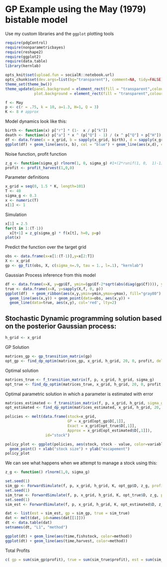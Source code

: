 GP Example using the May (1979) bistable model
==============================================


Use my custom libraries and the `ggplot` plotting tools

```r
require(pdgControl)
require(nonparametricbayes)
require(reshape2)
require(ggplot2)
require(data.table)
library(kernlab)
```

```r
opts_knit$set(upload.fun = socialR::notebook.url)
opts_chunk$set(dev.args=list(bg="transparent"), comment=NA, tidy=FALSE)
theme_set(theme_bw())
theme_update(panel.background = element_rect(fill = "transparent",colour = NA),
             plot.background = element_rect(fill = "transparent",colour = NA))
```



```r
f <- May
p <- c(r = .75, k = 10, a=1.3, H=1, Q = 3)
K <- 8 # approx
```

Model dynamics look like this:

```r
birth <- function(x) p["r"] * (1-  x / p["k"])
death <- function(x) p["a"] * x ^ (p["Q"] - 1) / (x ^ p["Q"] + p["H"])
df <- data.frame(x = x_grid, b = sapply(x_grid, birth), d = sapply(x_grid, death))
ggplot(df) + geom_line(aes(x, b), col = "blue") + geom_line(aes(x,d), col = "red")
````



Noise function, profit function
```r
z_g <- function(sigma_g) rlnorm(1, 0, sigma_g) #1+(2*runif(1, 0,  1)-1)*sigma_g #
profit <- profit_harvest(1,0,0)
```


Parameter definitions

```r
x_grid = seq(0, 1.5 * K, length=101)
T <- 40
sigma_g <- 0.3
x <- numeric(T)
x[1] <- 1
```



Simulation 

```r
x[1] = 2.5
for(t in 1:(T-1))
  x[t+1] = z_g(sigma_g) * f(x[t], h=0, p=p)
plot(x)
```

Predict the function over the target grid

```r
obs <- data.frame(x=x[1:(T-1)],y=x[2:T])
X <- x_grid
gp <- gp_fit(obs, X, c(sigma_n=.9, tau = 1., l=.1), "kernlab")

```

Gaussian Process inference from this model

```r
df <- data.frame(x=X, y=gp$Ef, ymin=(gp$Ef-2*sqrt(abs(diag(gp$Cf)))), ymax=(gp$Ef+2*sqrt(abs(diag(gp$Cf)))))
true <- data.frame(x=X, y=sapply(X,f, 0, p))
ggplot(df)  + geom_ribbon(aes(x,y,ymin=ymin,ymax=ymax), fill="gray80") +
  geom_line(aes(x,y)) + geom_point(data=obs, aes(x,y)) +
  geom_line(data=true, aes(x,y), col='red', lty=2)
```



## Stochastic Dynamic programming solution based on the posterior Gaussian process:

```r
h_grid <- x_grid
```

GP Solution

```r
matrices_gp <- gp_transition_matrix(gp)
opt_gp <- find_dp_optim(matrices_gp, x_grid, h_grid, 20, 0, profit, delta=.01)
```

Optimal solution

```r
matrices_true <- f_transition_matrix(f, p, x_grid, h_grid, sigma_g)
opt_true <- find_dp_optim(matrices_true, x_grid, h_grid, 20, 0, profit, delta=.01)
```

Optimal parametric solution in which a parameter is estimated with error

```r
matrices_estimated <- f_transition_matrix(f, p, x_grid, h_grid, sigma_g=0.01)
opt_estimated <- find_dp_optim(matrices_estimated, x_grid, h_grid, 20, 0, profit, delta=.01)
```


```r
policies <- melt(data.frame(stock=x_grid, 
                            GP = x_grid[opt_gp$D[,1]], 
                            Exact = x_grid[opt_true$D[,1]],
                            Approx = x_grid[opt_estimated$D[,1]]),
                  id="stock")

policy_plot <- ggplot(policies, aes(stock, stock - value, color=variable)) +
  geom_point() + xlab("stock size") + ylab("escapement") 
policy_plot
```

We can see what happens when we attempt to manage a stock using this:

``` r
z_g <- function() rlnorm(1,0, sigma_g)
````

``` r
set.seed(1)
sim_gp <- ForwardSimulate(f, p, x_grid, h_grid, K, opt_gp$D, z_g, profit=profit)
set.seed(1)
sim_true <- ForwardSimulate(f, p, x_grid, h_grid, K, opt_true$D, z_g, profit=profit)
set.seed(1)
sim_est <- ForwardSimulate(f, p, x_grid, h_grid, K, opt_estimated$D, z_g, profit=profit)
````


```r
dat <- list(est = sim_est, gp = sim_gp, true = sim_true)
dat <- melt(dat, id=names(dat[[1]]))
dt <- data.table(dat)
setnames(dt, "L1", "method") 
```

``` r
ggplot(dt) + geom_line(aes(time,fishstock, color=method))
ggplot(dt) + geom_line(aes(time,harvest, color=method))
````

Total Profits

```r
c( gp = sum(sim_gp$profit), true = sum(sim_true$profit), est = sum(sim_est$profit))
```

